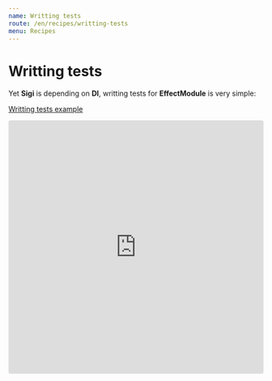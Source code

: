 ```yaml
---
name: Writting tests
route: /en/recipes/writting-tests
menu: Recipes
---
```


# Writting tests
Yet **Sigi** is depending on **DI**, writting tests for **EffectModule** is very simple:

[Writting tests example](https://codesandbox.io/s/sigi-recipes-writting-tests-wdvqr)
<iframe
  src="https://codesandbox.io/embed/sigi-recipes-writting-tests-wdvqr?fontsize=14&hidenavigation=1&module=%2Fsrc%2F__tests__%2Fapp.module.spec.ts&previewwindow=tests&theme=dark"
  style="width:100%; height:500px; border:0; border-radius: 4px; overflow:hidden;"
  title="sigi-recipes-writting-tests"
  allow="geolocation; microphone; camera; midi; vr; accelerometer; gyroscope; payment; ambient-light-sensor; encrypted-media; usb"
  sandbox="allow-modals allow-forms allow-popups allow-scripts allow-same-origin"
></iframe>
